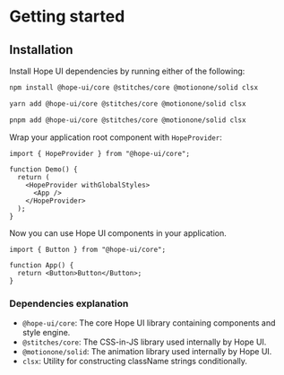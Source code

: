 # Getting started

## Installation

Install Hope UI dependencies by running either of the following:

```bash
npm install @hope-ui/core @stitches/core @motionone/solid clsx
```

```bash
yarn add @hope-ui/core @stitches/core @motionone/solid clsx
```

```bash
pnpm add @hope-ui/core @stitches/core @motionone/solid clsx
```

Wrap your application root component with `HopeProvider`:

```tsx
import { HopeProvider } from "@hope-ui/core";

function Demo() {
  return (
    <HopeProvider withGlobalStyles>
      <App />
    </HopeProvider>
  );
}
```

Now you can use Hope UI components in your application.

```tsx
import { Button } from "@hope-ui/core";

function App() {
  return <Button>Button</Button>;
}
```

### Dependencies explanation

- `@hope-ui/core`: The core Hope UI library containing components and style engine.
- `@stitches/core`: The CSS-in-JS library used internally by Hope UI.
- `@motionone/solid`: The animation library used internally by Hope UI.
- `clsx`: Utility for constructing className strings conditionally.
